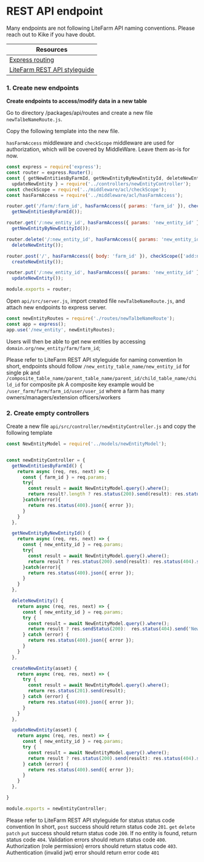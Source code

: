 
<Meta title="Docs/tutorial/2.REST API endpoint" />

# REST API endpoint

<DocCard>
  <Error>Many endpoints are not following LiteFarm API naming conventions. Please reach out to Kike if you have
    doubt.</Error>
</DocCard>

| Resources |
| --------- |
| [Express routing](https://expressjs.com/en/guide/routing.html) |
| [LiteFarm REST API styleguide](https://lite-farm.atlassian.net/wiki/spaces/LITEFARM/pages/272269313/Styleguide+for+creating+modifying+endpoints) |

### 1. Create new endpoints

**Create endpoints to access/modify data in a new table**

Go to directory /packages/api/routes and create a new file `newTalbeNameRoute.js`.

Copy the following template into the new file.

<DocCard>
  <Text><code>hasFarmAccess</code> middleware and <code>checkScope</code> middleware are used for authorization, which
    will be covered
    by <DocLink href={""}>MiddleWare</DocLink>. Leave them as-is for now.</Text>
</DocCard>

```js
const express = require('express');
const router = express.Router();
const { getNewEntitiesByFarmId, getNewEntityByNewEntityId, deleteNewEntity, createNewEntity,
  updateNewEntity } = require('../controllers/newEntityController');
const checkScope = require('../middleware/acl/checkScope');
const hasFarmAccess = require('../middleware/acl/hasFarmAccess');

router.get('/farm/:farm_id', hasFarmAccess({ params: 'farm_id' }), checkScope(['get:new_entity']),
  getNewEntitiesByFarmId());

router.get('/:new_entity_id', hasFarmAccess({ params: 'new_entity_id' }), checkScope(['get:new_entity']),
  getNewEntityByNewEntityId());

router.delete('/:new_entity_id', hasFarmAccess({ params: 'new_entity_id' }), checkScope(['delete:new_entity']),
  deleteNewEntity());

router.post('/', hasFarmAccess({ body: 'farm_id' }), checkScope(['add:new_entity']),
  createNewEntity());

router.put('/:new_entity_id', hasFarmAccess({ params: 'new_entity_id' }), checkScope(['edit:new_entity']),
  updateNewEntity());

module.exports = router;
```

Open `api/src/server.js`, import created file `newTalbeNameRoute.js`, and attach new endpoints to express server.

```js
const newEntityRoutes = require('./routes/newTalbeNameRoute');
const app = express();
app.use('/new_entity', newEntityRoutes);
```

Users will then be able to get new entities by accessing `domain.org/new_entity/farm/farm_id`;

<DocCard>
  <Text>Please refer to <DocLink
    href={"https://lite-farm.atlassian.net/wiki/spaces/LITEFARM/pages/272269313/Styleguide+for+creating+modifying+endpoints"}>LiteFarm
    REST API styleguide</DocLink> for naming convention</Text>
  <Text>In short, endpoints should follow <code>/new_entity_table_name/new_entity_id</code> for single pk
    and <code>/composite_table_name/parent_table_name/parent_id/child_table_name/child_id</code> for composite pk</Text>
  <Text>A composite key example would be <code>/user_farm/farm/farm_id/user/user_id</code> where a farm has many
    owners/managers/extension officers/workers</Text>
</DocCard>

### 2. Create empty controllers

Create a new file `api/src/controller/newEntityController.js` and copy the following template

```js
const NewEntityModel = require('../models/newEntityModel');


const newEntityController = {
  getNewEntitiesByFarmId() {
    return async (req, res, next) => {
      const { farm_id } = req.params;
      try{
        const result = await NewEntityModel.query().where();
        return result?.length ? res.status(200).send(result): res.status(404).send('New entities not found');
      }catch(error){
        return res.status(400).json({ error });
      }
    }
  },

  getNewEntityByNewEntityId() {
    return async (req, res, next) => {
      const { new_entity_id } = req.params;
      try{
        const result = await NewEntityModel.query().where();
        return result ? res.status(200).send(result): res.status(404).send('New entity not found');
      }catch(error){
        return res.status(400).json({ error });
      }
    }
  },

  deleteNewEntity() {
    return async (req, res, next) => {
      const { new_entity_id } = req.params;
      try {
        const result = await NewEntityModel.query().where();
        return result ? res.sendStatus(200):  res.status(404).send('New entity not found');
      } catch (error) {
        return res.status(400).json({ error });
      }
    }
  },

  createNewEntity(asset) {
    return async (req, res, next) => {
      try {
        const result = await NewEntityModel.query().where();
        return res.status(201).send(result);
      } catch (error) {
        return res.status(400).json({ error });
      }
    }
  },

  updateNewEntity(asset) {
    return async (req, res, next) => {
      const { new_entity_id } = req.params;
      try {
        const result = await NewEntityModel.query().where();
        return result ? res.status(200).send(result): res.status(404).send('New entity not found');
      } catch (error) {
        return res.status(400).send({ error });
      }
    }
  },

}

module.exports = newEntityController;

```

<DocCard>
  <Text>Please refer to <DocLink
    href={"https://lite-farm.atlassian.net/wiki/spaces/LITEFARM/pages/272269313/Styleguide+for+creating+modifying+endpoints"}>LiteFarm
    REST API styleguide</DocLink> for status status code convention</Text>
  <Text>In short, <code>post</code> success should return status code <code>201</code>.</Text>
  <Text> <code>get</code> <code>delete</code> <code>patch</code> <code>put</code> success should return status
    code <code>200</code>.</Text>
  <Text> If no entity is found, return status code <code>404</code>.</Text>
  <Text> Validation errors should return status code <code>400</code>.</Text>
  <Text> Authorization (role permission) errors should return status code <code>403</code>.</Text>
  <Text> Authentication (invalid jwt) error should return error code <code>401</code> </Text>
</DocCard>

<TechStackNavigation />



